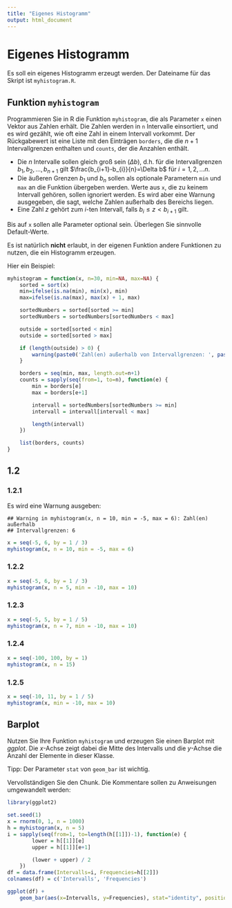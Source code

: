 ```yaml
---
title: "Eigenes Histogramm"
output: html_document
---
```


# Eigenes Histogramm

Es soll ein eigenes Histogramm erzeugt werden. Der Dateiname für das Skript ist `myhistogram.R`.

## Funktion `myhistogram`

Programmieren Sie in R die Funktion `myhistogram`, die als Parameter `x` einen Vektor aus Zahlen erhält. Die Zahlen werden in `n` Intervalle einsortiert, und es wird gezählt, wie oft eine Zahl in einem Intervall vorkommt. Der Rückgabewert ist eine Liste mit den Einträgen `borders`, die die $n+1$ Intervallgrenzen enthalten und `counts`, der die Anzahlen enthält.

 * Die $n$ Intervalle sollen gleich groß sein ($\Delta b$), d.h. für die Intervallgrenzen $b_1, b_2, \ldots, b_{n+1}$ gilt $\frac{b_{i+1}-b_{i}}{n}=\Delta b$ für $i=1, 2, \ldots n$.
 * Die äußeren Grenzen $b_1$ und $b_n$ sollen als optionale Parametern `min` und `max` an die Funktion übergeben werden. Werte aus `x`, die zu keinem Intervall gehören, sollen ignoriert werden. Es wird aber eine Warnung ausgegeben, die sagt, welche Zahlen außerhalb des Bereichs liegen.
 * Eine Zahl $z$ gehört zum $i$-ten Intervall, falls $b_i \leq z < b_{i+1}$ gilt.

Bis auf `x` sollen alle Parameter optional sein. Überlegen Sie sinnvolle Default-Werte.

Es ist natürlich **nicht** erlaubt, in der eigenen Funktion andere Funktionen zu nutzen, die ein Histogramm erzeugen.

Hier ein Beispiel:
```r
myhistogram = function(x, n=30, min=NA, max=NA) {
    sorted = sort(x)
    min=ifelse(is.na(min), min(x), min)
    max=ifelse(is.na(max), max(x) + 1, max)

    sortedNumbers = sorted[sorted >= min]
    sortedNumbers = sortedNumbers[sortedNumbers < max]

    outside = sorted[sorted < min]
    outside = sorted[sorted > max]

    if (length(outside) > 0) {
        warning(paste0('Zahl(en) außerhalb von Intervallgrenzen: ', paste(outside, collapse = ", ")))
    }

    borders = seq(min, max, length.out=n+1)
    counts = sapply(seq(from=1, to=n), function(e) {
        min = borders[e]
        max = borders[e+1]

        intervall = sortedNumbers[sortedNumbers >= min]
        intervall = intervall[intervall < max]

        length(intervall)
    })

    list(borders, counts)
}
```

## 1.2
### 1.2.1
Es wird eine Warnung ausgeben:
```
## Warning in myhistogram(x, n = 10, min = -5, max = 6): Zahl(en) außerhalb
## Intervallgrenzen: 6
```
```r
x = seq(-5, 6, by = 1 / 3)
myhistogram(x, n = 10, min = -5, max = 6)
```
### 1.2.2
```r
x = seq(-5, 6, by = 1 / 3)
myhistogram(x, n = 5, min = -10, max = 10)
```
### 1.2.3
```r
x = seq(-5, 5, by = 1 / 5)
myhistogram(x, n = 7, min = -10, max = 10)
```
### 1.2.4
```r
x = seq(-100, 100, by = 1)
myhistogram(x, n = 15)
```
### 1.2.5
```r
x = seq(-10, 11, by = 1 / 5)
myhistogram(x, min = -10, max = 10)
```
## Barplot

Nutzen Sie Ihre Funktion `myhistogram` und erzeugen Sie einen Barplot mit _ggplot_. Die _x_-Achse zeigt dabei die Mitte des Intervalls und die _y_-Achse die Anzahl der Elemente in dieser Klasse.

Tipp: Der Parameter `stat` von `geom_bar` ist wichtig.

Vervollständigen Sie den Chunk. Die Kommentare sollen zu Anweisungen umgewandelt werden:

```r
library(ggplot2)

set.seed(1)
x = rnorm(0, 1, n = 1000)
h = myhistogram(x, n = 5)
i = sapply(seq(from=1, to=length(h[[1]])-1), function(e) {
        lower = h[[1]][e]
        upper = h[[1]][e+1]

        (lower + upper) / 2
    })
df = data.frame(Intervalls=i, Frequencies=h[[2]])
colnames(df) = c('Intervalls', 'Frequencies')

ggplot(df) +
    geom_bar(aes(x=Intervalls, y=Frequencies), stat="identity", position="dodge")
```
